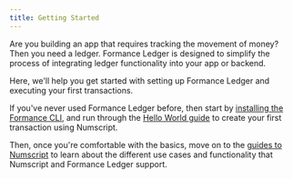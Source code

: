 ```yaml
---
title: Getting Started
---
```



Are you building an app that requires tracking the movement of money? Then you need a ledger. Formance Ledger is designed to simplify the process of integrating ledger functionality into your app or backend.

Here, we'll help you get started with setting up Formance Ledger and executing your first transactions.

<!-- a happy graphic here! -->

If you've never used Formance Ledger before, then start by [installing the Formance CLI](installation), and run through the [Hello World guide](hello-world) to create your first transaction using Numscript.

Then, once you're comfortable with the basics, move on to the [guides to Numscript](/ledger/v2/numscript/) to learn about the different use cases and functionality that Numscript and Formance Ledger support.

<DocCardList items={useCurrentSidebarCategory().items}/>
